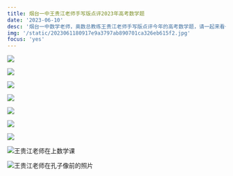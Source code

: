 ```yaml
---
title: 烟台一中王贵江老师手写版点评2023年高考数学题
date: '2023-06-10'
desc: '烟台一中数学老师，奥数总教练王贵江老师手写版点评今年的高考数学题，请一起来看一下，今年的高考数学难度如何？考查的知识点有哪些？尤其对目前高一高二的学生有何建议，如何更好的学好数学，王老师在做今年的高考题的过程中，都一一进行了详细分析。'
img: '/static/2023061180917e9a3797ab890701ca326eb615f2.jpg'
focus: 'yes'
---
```


![](/static/202306115b2738946ef5c4fa6dd1020865076d06.png)

![](/static/202306117e0c67515034645fdbf845ec9b227d8d.png)

![](/static/2023061159fc8b373cc3f2c799bca7f11ed3fa5f.png)

![](/static/20230611d0cd1c77b0b7f435871b68e3e608aa3e.png)

![](/static/202306110754f34a902856719973b0fd16ac8dbe.png)

![](/static/20230611ad0aacfd02c04d81906a9ae90acdb627.png)

![](/static/20230611f0762398a06116c9b950eec6467e3367.png)

![王贵江老师在上数学课](/static/2023061180917e9a3797ab890701ca326eb615f2.jpg)

![王贵江老师在孔子像前的照片](/static/2023061190632ff7957ab48a6549f2ee3cf793b3.jpg)

